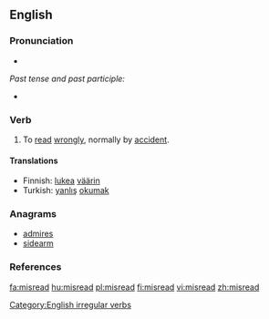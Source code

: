 ==English==

===Pronunciation===
*{{IPA|/'mɪsɻid/}}

''Past tense and past participle:''
*{{IPA|/'mɪsɻεd/}}

===Verb===
{{en-verb|misreads|misreading|misread}}

# To [[read]] [[wrongly]], normally by [[accident]].

====Translations====
{{trans-top|To read wrongly}}
*Finnish: [[lukea]] [[väärin]]
*Turkish: [[yanlış]] [[okumak]]
{{trans-bottom}}

===Anagrams===
* [[admires]]
* [[sidearm]]

===References===
{{R:Century 1911}}
{{R:Webster 1913}}

[[Category:English irregular verbs]]

[[fa:misread]]
[[hu:misread]]
[[pl:misread]]
[[fi:misread]]
[[vi:misread]]
[[zh:misread]]